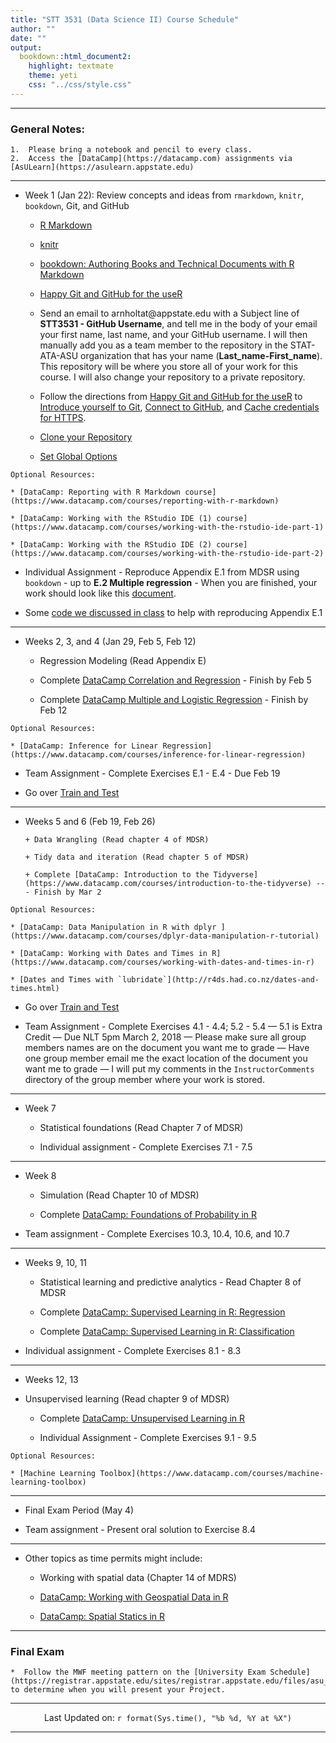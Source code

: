 ```yaml
---
title: "STT 3531 (Data Science II) Course Schedule"
author: ""
date: ""
output: 
  bookdown::html_document2: 
    highlight: textmate
    theme: yeti
    css: "../css/style.css"
---
```


<script type="text/x-mathjax-config">
MathJax.Hub.Config({
  TeX: { equationNumbers: { autoNumber: "AMS" } }
});
</script>

* * *

### General Notes: {-}

```block
1.  Please bring a notebook and pencil to every class.  
2.  Access the [DataCamp](https://datacamp.com) assignments via [AsULearn](https://asulearn.appstate.edu)
```

* * *

* Week 1 (Jan 22): Review concepts and ideas from `rmarkdown`, `knitr`, `bookdown`, Git, and GitHub
    
    + [R Markdown](http://rmarkdown.rstudio.com/)
    
    + [knitr](https://yihui.name/knitr/)
    
    + [bookdown: Authoring Books and Technical Documents with R Markdown](https://bookdown.org/yihui/bookdown/)
    
    + [Happy Git and GitHub for the useR](http://happygitwithr.com/)

    + Send an email to arnholtat@appstate.edu with a Subject line of **STT3531 - GitHub Username**, and tell me in the body of your email your first name, last name, and your GitHub username.  I will then manually add you as a team member to the repository in the STAT-ATA-ASU organization that has your name (**Last_name-First_name**).  This repository will be where you store all of your work for this course.  I will also change your repository to a private repository.
    
    + Follow the directions from [Happy Git and GitHub for the useR](http://happygitwithr.com/) to [Introduce yourself to Git](http://happygitwithr.com/hello-git.html), [Connect to GitHub](http://happygitwithr.com/push-pull-github.html), and [Cache credentials for HTTPS](http://happygitwithr.com/credential-caching.html).

    + [Clone your Repository](../../STT5812CourseRepo/Rmarkdown/CloningRepo.html)
    
    + [Set Global Options](../../STT5812CourseRepo/Rmarkdown/GlobalOptions.html)
    
    
```block
Optional Resources:

* [DataCamp: Reporting with R Markdown course](https://www.datacamp.com/courses/reporting-with-r-markdown)

* [DataCamp: Working with the RStudio IDE (1) course](https://www.datacamp.com/courses/working-with-the-rstudio-ide-part-1)

* [DataCamp: Working with the RStudio IDE (2) course](https://www.datacamp.com/courses/working-with-the-rstudio-ide-part-2)
``` 

* Individual Assignment - Reproduce Appendix E.1 from MDSR using `bookdown` - up to **E.2 Multiple regression** - When you are finished, your work should look like this [document](./appE.html).  

* Some [code we discussed in class](https://raw.githubusercontent.com/alanarnholt/GeneralStatistics/master/rmarkdown/ResidualGraphs.Rmd) to help with reproducing Appendix E.1

* * *

* Weeks 2, 3, and 4 (Jan 29, Feb 5, Feb 12)

    + Regression Modeling (Read Appendix E)

    + Complete [DataCamp Correlation and Regression](https://www.datacamp.com/courses/correlation-and-regression) - Finish by Feb 5

    + Complete [DataCamp Multiple and Logistic Regression](https://www.datacamp.com/courses/multiple-and-logistic-regression) - Finish by Feb 12

```block
Optional Resources:

* [DataCamp: Inference for Linear Regression](https://www.datacamp.com/courses/inference-for-linear-regression)

```    

* Team Assignment - Complete Exercises E.1 - E.4 - Due Feb 19

* Go over [Train and Test](../rmarkdown/TrainAndTestPartitions.html)

* * *

* Weeks 5 and 6 (Feb 19, Feb 26)

      + Data Wrangling (Read chapter 4 of MDSR)
      
      + Tidy data and iteration (Read chapter 5 of MDSR)
      
      + Complete [DataCamp: Introduction to the Tidyverse](https://www.datacamp.com/courses/introduction-to-the-tidyverse) --- Finish by Mar 2
      
```block
Optional Resources:

* [DataCamp: Data Manipulation in R with dplyr ](https://www.datacamp.com/courses/dplyr-data-manipulation-r-tutorial)

* [DataCamp: Working with Dates and Times in R](https://www.datacamp.com/courses/working-with-dates-and-times-in-r)

* [Dates and Times with `lubridate`](http://r4ds.had.co.nz/dates-and-times.html)

```  

* Go over [Train and Test](../rmarkdown/TrainAndTestPartitions.html)
      
* Team Assignment - Complete Exercises 4.1 - 4.4; 5.2 - 5.4 --- 5.1 is Extra Credit --- Due NLT 5pm March 2, 2018 --- 
Please make sure all group members names are on the document you want me to grade --- Have one group member email me the exact location of the document you want me to grade --- I will put my comments in the `InstructorComments` directory of the group member where your work is stored.

* * *

* Week 7 

    + Statistical foundations (Read Chapter 7 of MDSR)
    
    +  Individual assignment - Complete Exercises 7.1 - 7.5

* * *

* Week 8 

    + Simulation (Read Chapter 10 of MDSR)
    
    + Complete [DataCamp: Foundations of Probability in R](https://www.datacamp.com/courses/foundations-of-probability-in-r)
    
* Team assignment - Complete Exercises 10.3, 10.4, 10.6, and 10.7
    
* * *

* Weeks 9, 10, 11

    + Statistical learning and predictive analytics - Read Chapter 8 of MDSR
    
    + Complete [DataCamp: Supervised Learning in R: Regression](https://www.datacamp.com/courses/supervised-learning-in-r-regression)
    
    + Complete [DataCamp: Supervised Learning in R: Classification](https://www.datacamp.com/courses/supervised-learning-in-r-classification)

* Individual assignment - Complete Exercises 8.1 - 8.3

* * *

* Weeks 12, 13

* Unsupervised learning (Read chapter 9 of MDSR)

    + Complete [DataCamp: Unsupervised Learning in R](https://www.datacamp.com/courses/unsupervised-learning-in-r)

    + Individual Assignment - Complete Exercises 9.1 - 9.5
    
```block
Optional Resources:

* [Machine Learning Toolbox](https://www.datacamp.com/courses/machine-learning-toolbox)
```



* * *

* Final Exam Period (May 4)

* Team assignment - Present oral solution to Exercise 8.4


* * *

* Other topics as time permits might include:

    + Working with spatial data (Chapter 14 of MDRS)

    + [DataCamp: Working with Geospatial Data in R](https://www.datacamp.com/courses/working-with-geospatial-data-in-r)

    + [DataCamp: Spatial Statics in R](https://www.datacamp.com/courses/spatial-statistics-in-r)
    
* * *    

### Final Exam {-}

```block
*  Follow the MWF meeting pattern on the [University Exam Schedule](https://registrar.appstate.edu/sites/registrar.appstate.edu/files/asu_spring_2018_exam_schedule.pdf) to determine when you will present your Project.
```

________________

<center> Last Updated on: `r format(Sys.time(), "%b %d, %Y at %X")` </center>

________________

